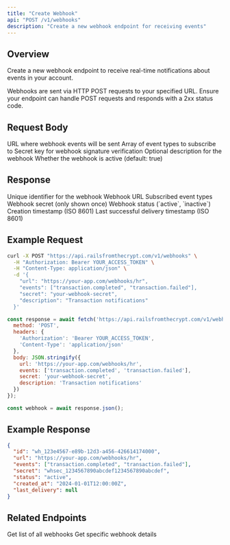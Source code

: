 ```yaml
---
title: "Create Webhook"
api: "POST /v1/webhooks"
description: "Create a new webhook endpoint for receiving events"
---
```


## Overview

Create a new webhook endpoint to receive real-time notifications about events in your account.

<Note>
Webhooks are sent via HTTP POST requests to your specified URL. Ensure your endpoint can handle POST requests and responds with a 2xx status code.
</Note>

## Request Body

<ParamField body="url" type="string" required>
  URL where webhook events will be sent
</ParamField>

<ParamField body="events" type="array" required>
  Array of event types to subscribe to
</ParamField>

<ParamField body="secret" type="string">
  Secret key for webhook signature verification
</ParamField>

<ParamField body="description" type="string">
  Optional description for the webhook
</ParamField>

<ParamField body="active" type="boolean">
  Whether the webhook is active (default: true)
</ParamField>

## Response

<ResponseField name="id" type="string">
  Unique identifier for the webhook
</ResponseField>

<ResponseField name="url" type="string">
  Webhook URL
</ResponseField>

<ResponseField name="events" type="array">
  Subscribed event types
</ResponseField>

<ResponseField name="secret" type="string">
  Webhook secret (only shown once)
</ResponseField>

<ResponseField name="status" type="string">
  Webhook status (`active`, `inactive`)
</ResponseField>

<ResponseField name="created_at" type="string">
  Creation timestamp (ISO 8601)
</ResponseField>

<ResponseField name="last_delivery" type="string">
  Last successful delivery timestamp (ISO 8601)
</ResponseField>

## Example Request

<CodeGroup>

```bash cURL
curl -X POST "https://api.railsfromthecrypt.com/v1/webhooks" \
  -H "Authorization: Bearer YOUR_ACCESS_TOKEN" \
  -H "Content-Type: application/json" \
  -d '{
    "url": "https://your-app.com/webhooks/hr",
    "events": ["transaction.completed", "transaction.failed"],
    "secret": "your-webhook-secret",
    "description": "Transaction notifications"
  }'
```

```javascript JavaScript
const response = await fetch('https://api.railsfromthecrypt.com/v1/webhooks', {
  method: 'POST',
  headers: {
    'Authorization': 'Bearer YOUR_ACCESS_TOKEN',
    'Content-Type': 'application/json'
  },
  body: JSON.stringify({
    url: 'https://your-app.com/webhooks/hr',
    events: ['transaction.completed', 'transaction.failed'],
    secret: 'your-webhook-secret',
    description: 'Transaction notifications'
  })
});

const webhook = await response.json();
```

</CodeGroup>

## Example Response

<ResponseExample>

```json Success Response
{
  "id": "wh_123e4567-e89b-12d3-a456-426614174000",
  "url": "https://your-app.com/webhooks/hr",
  "events": ["transaction.completed", "transaction.failed"],
  "secret": "whsec_1234567890abcdef1234567890abcdef",
  "status": "active",
  "created_at": "2024-01-01T12:00:00Z",
  "last_delivery": null
}
```

</ResponseExample>

## Related Endpoints

<CardGroup cols={2}>
  <Card
    title="List Webhooks"
    icon="list"
    href="/api/webhooks/list"
  >
    Get list of all webhooks
  </Card>
  <Card
    title="Get Webhook"
    icon="search"
    href="/api/webhooks/get"
  >
    Get specific webhook details
  </Card>
</CardGroup>
